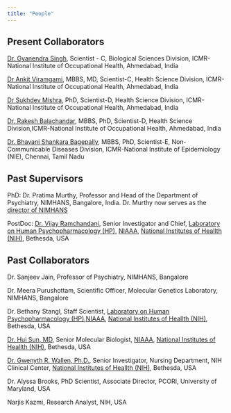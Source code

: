 ```yaml
---
title: "People"
---
```


## Present Collaborators

[Dr. Gyanendra Singh](http://www.nioh.org/scientists/nioh/dr-gyanendra.html), Scientist - C, Biological Sciences Division, ICMR-National Institute of Occupational Health, Ahmedabad, India

[Dr Ankit Viramgami](http://www.nioh.org/scientists/nioh/dr-ankitVir.html), MBBS, MD, Scientist-C, Health Science Division, ICMR-National Institute of Occupational Health, Ahmedabad, India

[Dr Sukhdev Mishra](http://www.nioh.org/scientists/nioh/dr-sukhdev.html), PhD, Scientist-D, Health Science Division, ICMR-National Institute of Occupational Health, Ahmedabad, India

[Dr. Rakesh Balachandar](http://www.nioh.org/scientists/nioh/dr-rakesh.html), MBBS, PhD, Scientist-D, Health Science Division,ICMR-National Institute of Occupational Health, Ahmedabad, India

[Dr. Bhavani Shankara Bagepally](https://nie.gov.in/dr-bhavani-shankara-bagepally), MBBS, PhD, Scientist-E, Non-Communicable Diseases Division, ICMR-National Institute of Epidemiology (NIE), Chennai, Tamil Nadu

## Past Supervisors

PhD: Dr. Pratima Murthy, Professor and Head of the Department of Psychiatry, NIMHANS, Bangalore, India. 
Dr. Murthy now serves as the [director of NIMHANS](https://nimhans.ac.in/directors-profile/)

PostDoc: [Dr. Vijay Ramchandani](https://www.niaaa.nih.gov/about-niaaa/our-staff/vijay-ramchandani-phd), Senior Investigator and Chief, 
[Laboratory on Human Psychopharmacology (HP)](https://www.niaaa.nih.gov/research/division-intramural-clinical-and-biological-research/laboratory-human-psychopharmacology), [NIAAA](https://www.niaaa.nih.gov),
[National Institutes of Heallth (NIH)](https://www.nih.gov), Bethesda, USA

## Past Collaborators

Dr. Sanjeev Jain, Professor of Psychiatry, NIMHANS, Bangalore

Dr. Meera Purushottam, Scientific Officer, Molecular Genetics Laboratory, NIMHANS, Bangalore

Dr. Bethany Stangl, Staff Scientist, [Laboratory on Human Psychopharmacology (HP)](https://www.niaaa.nih.gov/research/division-intramural-clinical-and-biological-research/laboratory-human-psychopharmacology),[NIAAA](https://www.niaaa.nih.gov),
[National Institutes of Heallth (NIH)](https://www.nih.gov), Bethesda, USA

[Dr. Hui Sun, MD](https://www.niaaa.nih.gov/about-niaaa/our-staff/hui-sun-md-0), Senior Molecular Biologist, [NIAAA](https://www.niaaa.nih.gov),
[National Institutes of Heallth (NIH)](https://www.nih.gov), Bethesda, USA

[Dr. Gwenyth R. Wallen, Ph.D.](https://irp.nih.gov/pi/gwenyth-wallen), Senior Investigator, Nursing Department, NIH Clinical Center, [National Institutes of Heallth (NIH)](https://www.nih.gov), Bethesda, USA

Dr. Alyssa Brooks, PhD Scientist, Associate Director, PCORI, University of Maryland, USA

Narjis Kazmi, Research Analyst, NIH, USA


